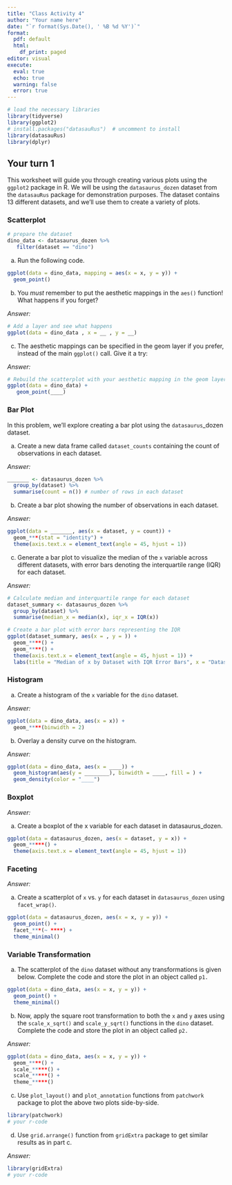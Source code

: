 ```yaml
---
title: "Class Activity 4"
author: "Your name here"
date: "`r format(Sys.Date(), ' %B %d %Y')`"
format:
  pdf: default
  html:
    df_print: paged
editor: visual
execute: 
  eval: true
  echo: true
  warning: false
  error: true
---
```


```r
# load the necessary libraries
library(tidyverse)
library(ggplot2)
# install.packages("datasauRus")  # uncomment to install
library(datasauRus)
library(dplyr)
```



## Your turn 1

This worksheet will guide you through creating various plots using the `ggplot2` package in R. We will be using the `datasaurus_dozen` dataset from the `datasauRus` package for demonstration purposes. The dataset contains 13 different datasets, and we'll use them to create a variety of plots.

### Scatterplot

```r
# prepare the dataset
dino_data <- datasaurus_dozen %>%
   filter(dataset == "dino")
```

a. Run the following code.

```r
ggplot(data = dino_data, mapping = aes(x = x, y = y)) +
  geom_point()
```

b. You _must_ remember to put the aesthetic mappings in the `aes()` function! What happens if you forget? 

*Answer:* 


```r
# Add a layer and see what happens
ggplot(data = dino_data , x = __ , y = __)
```


c. The aesthetic mappings can be specified in the geom layer if you prefer, instead of the main `ggplot()` call. Give it a try:

*Answer:* 

```r
# Rebuild the scatterplot with your aesthetic mapping in the geom layer
ggplot(data = dino_data) +
   geom_point(____) 
```


### Bar Plot

In this problem, we'll explore creating a bar plot using the `datasaurus`_dozen dataset.

a. Create a new data frame called `dataset_counts` containing the count of observations in each dataset.

*Answer:* 

```r
_______ <- datasaurus_dozen %>%
  group_by(dataset) %>%
  summarise(count = n()) # number of rows in each dataset
```

b. Create a bar plot showing the number of observations in each dataset.

*Answer:* 

```r
ggplot(data = _______, aes(x = dataset, y = count)) +
  geom_***(stat = "identity") +
  theme(axis.text.x = element_text(angle = 45, hjust = 1)) 
```



c. Generate a bar plot to visualize the median of the `x` variable across different datasets, with error bars denoting the interquartile range (IQR) for each dataset.

*Answer:* 

```r
# Calculate median and interquartile range for each dataset
dataset_summary <- datasaurus_dozen %>%
  group_by(dataset) %>%
  summarise(median_x = median(x), iqr_x = IQR(x))

# Create a bar plot with error bars representing the IQR
ggplot(dataset_summary, aes(x = , y = )) +
  geom_****() +
  geom_****() +
  theme(axis.text.x = element_text(angle = 45, hjust = 1)) +
  labs(title = "Median of x by Dataset with IQR Error Bars", x = "Dataset", y = "Median of x")
```



### Histogram

a. Create a histogram of the `x` variable for the `dino` dataset.

*Answer:* 

```r
ggplot(data = dino_data, aes(x = x)) +
  geom_****(binwidth = 2) 
```


b. Overlay a density curve on the histogram.

*Answer:* 

```r
ggplot(data = dino_data, aes(x = ____)) +
  geom_histogram(aes(y = ________), binwidth = ____, fill = ) +
  geom_density(color = "____")
```


### Boxplot

*Answer:* 

a. Create a boxplot of the x variable for each dataset in datasaurus_dozen.

```r
ggplot(data = datasaurus_dozen, aes(x = dataset, y = x)) +
  geom_*****() +
  theme(axis.text.x = element_text(angle = 45, hjust = 1))
```


### Faceting

*Answer:* 

a. Create a scatterplot of `x` vs. `y` for each dataset in `datasaurus_dozen` using `facet_wrap()`.

```r
ggplot(data = datasaurus_dozen, aes(x = x, y = y)) +
  geom_point() +
  facet_***(~ ****) +
  theme_minimal()
```


### Variable Transformation

a. The scatterplot of the `dino` dataset without any transformations is given below. Complete the code and store the plot in an object called `p1.`


```r
ggplot(data = dino_data, aes(x = x, y = y)) +
  geom_point() +
  theme_minimal() 
```


b. Now, apply the square root transformation to both the `x` and `y` axes using the `scale_x_sqrt()` and `scale_y_sqrt()` functions in the `dino` dataset. Complete the code and store the plot in an object called `p2.`

*Answer:* 

```r
ggplot(data = dino_data, aes(x = x, y = y)) +
  geom_****() +
  scale_*****() +
  scale_*****() +
  theme_*****() 
```


c. Use `plot_layout()` and `plot_annotation` functions from `patchwork` package to plot the above two plots  side-by-side. 


```r
library(patchwork)
# your r-code

```



d. Use `grid.arrange()` function from `gridExtra` package to get similar results as in part c. 

*Answer:* 

```r
library(gridExtra)
# your r-code

```




